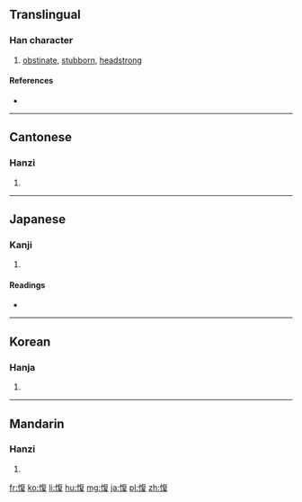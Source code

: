 ==Translingual==

===Han character===
{{Han char|rn=61|rad=心|as=09|sn=12|four=9804<sub>7</sub>|canj=心人日水 (POAE)|ids=⿰[[忄]][[复]]}}

# [[obstinate]], [[stubborn]], [[headstrong]]

====References====
* {{Han ref|kx=0394.210|dkj=10920|dj=0730.270|hdz=42329.060|uh=610E|ud=24846|bh=B470|bd=46192}}

----

==Cantonese==

===Hanzi===
{{yue-hanzi|jyut=|y=bik1}}

# {{defn|lang=yue|sort=心09}}

----

==Japanese==

===Kanji===
{{ja-kanji|grade=|rs=心09}}

# {{defn|lang=ja|sort=心09}}

====Readings====
* {{ja-readings|on=[[ひょく]] (hyoku), [[ひき]] (hiki), [[ふく]] (fuku)|kun=[[もとる]] (motoru)}}

----

==Korean==

===Hanja===
{{ko-hanja|hangeul=퍅|eumhun=|rv=pyak|mr=p'yak|y=phyak}}

# {{defn|lang=ko|sort=心09}}

----

==Mandarin==

===Hanzi===
{{cmn-hanzi|pin=[[bì]] ([[bi4]])|wg=pi<sup>4</sup>}}

# {{defn|lang=cmn|sort=心09}}

[[fr:愎]]
[[ko:愎]]
[[li:愎]]
[[hu:愎]]
[[mg:愎]]
[[ja:愎]]
[[pl:愎]]
[[zh:愎]]